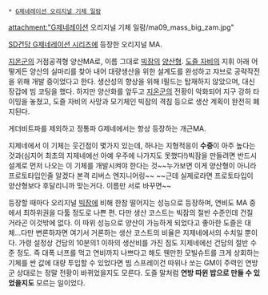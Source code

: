 * [[G제네레이션 오리지널 기체 일람]]

attachment:"G제네레이션 오리지널 기체 일람/ma09_mass_big_zam.jpg"

[[SD건담 G제네레이션 시리즈]]에 등장한 오리지널 MA.

[[지온]]군의 거점공격형 양산MA로, 이름 그대로 [[빅잠]]의 [[양산형]]. [[도즐 자비]]의 지휘 아래 어떻게든 양산의 실마리를 찾아 내어 대량생산을 위한 설계도를 완성하고 쟈브로 공략작전을 위해 개발 중이었다고 한다. 생산성의 향상을 위해 I필드는 탑재하지 않았으며, 대신 장갑에 빔 코팅을 했다. 하지만 양산화를 앞두고 [[지온]]군의 전황이 악화되어 지구 강하 타이밍을 놓쳤고, 도즐 자비의 사망과 모기체인 빅잠의 격침 등으로 생산 계획이 완전히 폐지된다.

게더비트파를 제외하고 정통파 G제네에서는 항상 등장하는 개근MA. 

지제네에서 이 기체는 웃긴점이 몇가지 있는데, 하나는 지형적응이 '''수중'''이 아주 높다는 것과(심지어 최초의 지제네에선 아예 우주에 나가지도 못했다!)빅잠을 만들려면 반드시 설계로 먼저 나오는 이 기체를 개발시켜야 한다는 것~~누가보면 이게 양산형이 아니라 프로토타입인줄 알겠다 본격 리버스 엔지니어링~~ ~~근데 실제로라면 프로토타입이 양산형보다 후달리니까 맞는거다. 이름만 서로 바꾸면~~


등장할 때마다 오리지널 [[빅잠]]에 비해 한참 떨어지는 성능으로 등장하며, 연비도 MA 중에서 최하위권을 다툴 정도로 나쁜 편. 다만 생산 코스트는 빅잠의 절반 수준인데 건질 거라곤 이것밖에 없다. 이 따위 성능으로 양산이 가능하게 되었다고 좋아한 도즐은 대체...다만 변론하자면 여기서 거론하는 생산 코스트의 비율은 지제네에서의 수치일 뿐이다. 가령 설정상 건담의 10분의1 이하의 생산비를 가진 짐도 지제네에선 건담의 절반 수준 정도. 즉 대폭 너프를 먹고 연비까지 나쁘다고 해도 웬만한 모빌슈트를 크게 상회하는 기체를 싼 값에 대량 투입할 수 있었다면 빔 스프레이건 따위나 쏘는 GM이 주력인 연방군 상대로는 정말 전황이 바뀌었을지도 모른다. 도즐 말처럼 '''연방 따윈 밥으로 만들 수 있었을지도''' 모르는 일이었다.
